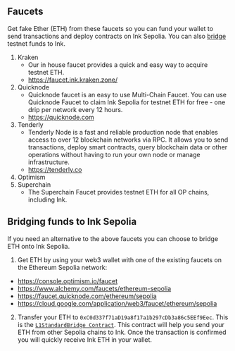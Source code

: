 ## Faucets
Get fake Ether (ETH) from these faucets so you can fund your wallet to send transactions and deploy contracts on Ink Sepolia. You can also [bridge](https://docs.inkonchain.com/quick-start/faucets#bridging-funds-to-ink-sepolia) testnet funds to Ink. 

1. Kraken 
    -  Our in house faucet provides a quick and easy way to acquire testnet ETH.
    - https://faucet.ink.kraken.zone/
2. Quicknode
    - Quicknode faucet is an easy to use Multi-Chain Faucet. You can use Quicknode Faucet to claim Ink Sepolia for testnet ETH for free - one drip per network every 12 hours.
    - https://quicknode.com
3. Tenderly
    - Tenderly Node is a fast and reliable production node that enables access to over 12 blockchain networks via RPC. It allows you to send transactions, deploy smart contracts, query blockchain data or other operations without having to run your own node or manage infrastructure.
    - https://tenderly.co 
4. Optimism
5. Superchain
    - The Superchain Faucet provides testnet ETH for all OP chains, including Ink.

## Bridging funds to Ink Sepolia 
If you need an alternative to the above faucets you can choose to bridge ETH onto Ink Sepolia. 

1. Get ETH by using your web3 wallet with one of the existing faucets on the Ethereum Sepolia network:

- https://console.optimism.io/faucet
- https://www.alchemy.com/faucets/ethereum-sepolia
- https://faucet.quicknode.com/ethereum/sepolia
- https://cloud.google.com/application/web3/faucet/ethereum/sepolia

2. Transfer your ETH to `0xC0d337f71aD19a8f17a1b297cDb3a86c5EEf9Eec`. This is the [`L1StandardBridge Contract`](https://sepolia.etherscan.io/address/0xC0d337f71aD19a8f17a1b297cDb3a86c5EEf9Eec). This contract will help you send your ETH from other Sepolia chains to Ink. Once the transaction is confirmed you will quickly receive Ink ETH in your wallet.
